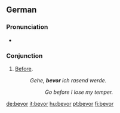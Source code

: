==German==

===Pronunciation===
* {{IPA|/bəˈfɔa̯/|lang=de}}

===Conjunction===
{{infl|de|conjunction}}

# [[before|Before]].
#:''Gehe, '''bevor''' ich rasend werde.''
#::''Go before I lose my temper.''

{{tbot entry|German|before|2008|January|de}}

[[de:bevor]]
[[it:bevor]]
[[hu:bevor]]
[[pt:bevor]]
[[fi:bevor]]